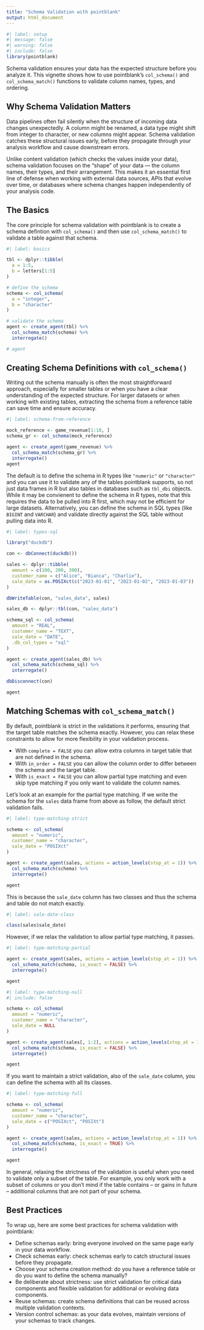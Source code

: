```yaml
---
title: "Schema Validation with pointblank"
output: html_document
---
```


```r
#| label: setup
#| message: false
#| warning: false
#| include: false
library(pointblank)
```

Schema validation ensures your data has the expected structure before you analyze it. This vignette shows how to use pointblank's `col_schema()` and `col_schema_match()` functions to validate column names, types, and ordering.

## Why Schema Validation Matters

Data pipelines often fail silently when the structure of incoming data changes unexpectedly. A column might be renamed, a data type might shift from integer to character, or new columns might appear. Schema validation catches these structural issues early, before they propagate through your analysis workflow and cause downstream errors.

Unlike content validation (which checks the values inside your data), schema validation focuses on the "shape" of your data — the column names, their types, and their arrangement. This makes it an essential first line of defense when working with external data sources, APIs that evolve over time, or databases where schema changes happen independently of your analysis code.

## The Basics

The core principle for schema validation with pointblank is to create a schema defintion with `col_schema()` and then use `col_schema_match()` to validate a table against that schema.

```r
#| label: basics

tbl <- dplyr::tibble(
  a = 1:5,
  b = letters[1:5]
)

# define the schema
schema <- col_schema(
  a = "integer",
  b = "character"
)

# validate the schema
agent <- create_agent(tbl) %>%
  col_schema_match(schema) %>%
  interrogate()

# agent
```


## Creating Schema Definitions with `col_schema()`

Writing out the schema manually is often the most straightforward approach, especially for smaller tables or when you have a clear understanding of the expected structure. For larger datasets or when working with existing tables, extracting the schema from a reference table can save time and ensure accuracy.

```r
#| label: schema-from-reference

mock_reference <- game_revenue[1:10, ]
schema_gr <- col_schema(mock_reference)

agent <- create_agent(game_revenue) %>%
  col_schema_match(schema_gr) %>%
  interrogate()
agent
```

The default is to define the schema in R types like `"numeric"` or `"character"` and you can use it to validate any of the tables pointblank supports, so not just data frames in R but also tables in databases such as `tbl_dbi` objects. While it may be convienent to define the schema in R types, note that this requires the data to be pulled into R first, which may not be efficient for large datasets. Alternatively, you can define the schema in SQL types (like `BIGINT` and `VARCHAR`) and validate directly against the SQL table without pulling data into R.

```r
#| label: types-sql

library("duckdb")

con <- dbConnect(duckdb())

sales <- dplyr::tibble(
  amount = c(100, 200, 300),
  customer_name = c("Alice", "Bianca", "Charlie"),
  sale_date = as.POSIXct(c("2023-01-01", "2023-01-02", "2023-01-03"))
)

dbWriteTable(con, "sales_data", sales)

sales_db <- dplyr::tbl(con, "sales_data")

schema_sql <- col_schema(
  amount = "REAL",
  customer_name = "TEXT",
  sale_date = "DATE",
  .db_col_types = "sql"
)

agent <- create_agent(sales_db) %>%
  col_schema_match(schema_sql) %>%
  interrogate()

dbDisconnect(con)

agent
```


## Matching Schemas with `col_schema_match()`

By default, pointblank is strict in the validations it performs, ensuring that the target table matches the schema exactly. However, you can relax these constraints to allow for more flexibility in your validation process.

- With `complete = FALSE` you can allow extra columns in target table that are not defined in the schema.
- With `in_order = FALSE` you can allow the column order to differ between the schema and the target table.
- With `is_exact = FALSE` you can allow partial type matching and even skip type matching if you only want to validate the column names.

Let's look at an example for the partial type matching. If we write the schema for the `sales` data frame from above as follow, the default strict validation fails.

```r
#| label: type-matching-strict

schema <- col_schema(
  amount = "numeric",
  customer_name = "character",
  sale_date = "POSIXct"
)

agent <- create_agent(sales, actions = action_levels(stop_at = 1)) %>%
  col_schema_match(schema) %>%
  interrogate()

agent
```

This is because the `sale_date` column has two classes and thus the schema and table do not match exactly. 

```r
#| label: sale-date-class

class(sales$sale_date)
```

However, if we relax the validation to allow partial type matching, it passes.

```r
#| label: type-matching-partial

agent <- create_agent(sales, actions = action_levels(stop_at = 1)) %>%
  col_schema_match(schema, is_exact = FALSE) %>%
  interrogate()

agent
```

<!-- You can relax the validation further by allowing `NULL` types in the schema, which means that the column can be of any type or even missing from the table.  -->
<!-- This is useful when you want to validate the presence of a column without enforcing a specific type or the column -->

```r
#| label: type-matching-null
#| include: false

schema <- col_schema(
  amount = "numeric",
  customer_name = "character",
  sale_date = NULL
)

agent <- create_agent(sales[, 1:2], actions = action_levels(stop_at = 1)) %>%
  col_schema_match(schema, is_exact = FALSE) %>%
  interrogate()

agent
```

If you want to maintain a strict validation, also of the `sale_date` column, you can define the schema with all its classes.

```r
#| label: type-matching-full

schema <- col_schema(
  amount = "numeric",
  customer_name = "character",
  sale_date = c("POSIXct", "POSIXt")
)

agent <- create_agent(sales, actions = action_levels(stop_at = 1)) %>%
  col_schema_match(schema, is_exact = TRUE) %>%
  interrogate()

agent
```

In general, relaxing the strictness of the validation is useful when you need to validate only a subset of the table. For example, you only work with a subset of columns or you don't mind if the table contains -- or gains in future -- additional columns that are not part of your schema.


## Best Practices

To wrap up, here are some best practices for schema validation with pointblank:

- Define schemas early: bring everyone involved on the same page early in your data workflow. 
- Check schemas early: check schemas early to catch structural issues before they propagate.
- Choose your schema creation method: do you have a reference table or do you want to define the schema manually?
- Be deliberate about strictness: use strict validation for critical data components and flexible validation for additional or evolving data components.
- Reuse schemas: create schema definitions that can be reused across multiple validation contexts.
- Version control schemas: as your data evolves, maintain versions of your schemas to track changes.
